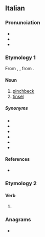 {{also|orpellò}}
==Italian==

===Pronunciation===
* {{it-IPA|orpèllo}}
* {{rhymes|it|ɛllo}}
* {{hyph|it|or|pèl|lo}}

===Etymology 1===
From {{bor|it|pro|auripel}}, {{bor|it|fro|oripel}}, from {{der|it|la|[[aureus|aurea]] [[pellis]]|lit=golden skin}}.

====Noun====
{{it-noun|m}}

# [[pinchbeck]]
# [[tinsel]]

=====Synonyms=====
* {{l|it|ammennicolo}}
* {{l|it|gingillo}}
* {{l|it|fronzolo}}
* {{l|it|svolazzo}}
* {{l|it|princisbecco}}
* {{l|it|similoro}}

====References====
* {{R:it:Trec}}

===Etymology 2===
{{nonlemma}}

====Verb====
{{head|it|verb form}}

# {{inflection of|it|orpellare||1|s|pres|indc}}

===Anagrams===
* {{anagrams|it|a=elloopr|Perollo}}